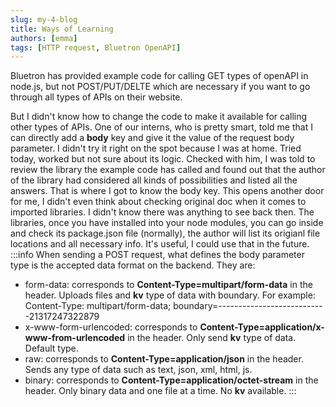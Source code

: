 ```yaml
---
slug: my-4-blog
title: Ways of Learning
authors: [emma]
tags: [HTTP request, Bluetron OpenAPI]
---
```


Bluetron has provided example code for calling GET types of openAPI in node.js, but not POST/PUT/DELTE which are necessary if you want to go through all types of APIs on their website.

<!--truncate-->
But I didn't know how to change the code to make it available for calling other types of APIs.
One of our interns, who is pretty smart, told me that I can directly add a **body** key and give it the value of the request body parameter. I didn't try it right on the spot because I was at home.
Tried today, worked but not sure about its logic.
Checked with him, I was told to review the library the example code has called and found out that the author of the library had considered all kinds of possibilities and listed all the answers.
That is where I got to know the body key.
This opens another door for me, I didn't even think about checking original doc when it comes to imported libraries. I didn't know there was anything to see back then.
The libraries, once you have installed into your node modules, you can go inside and check its package.json file (normally), the author will list its origianl file locations and all necessary info.
It's useful, I could use that in the future.
:::info
When sending a POST request, what defines the body parameter type is the accepted data format on the backend. They are:
- form-data: corresponds to **Content-Type=multipart/form-data** in the header. Uploads files and **kv** type of data with boundary. For example: Content-Type: multipart/form-data; boundary=---------------------------21317247322879
- x-www-form-urlencoded: corresponds to **Content-Type=application/x-www-from-urlencoded** in the header. Only send **kv** type of data. Default type.
- raw: corresponds to **Content-Type=application/json** in the header. Sends any type of data such as text, json, xml, html, js.
- binary: corresponds to **Content-Type=application/octet-stream** in the header. Only binary data and one file at a time. No **kv** available.
:::